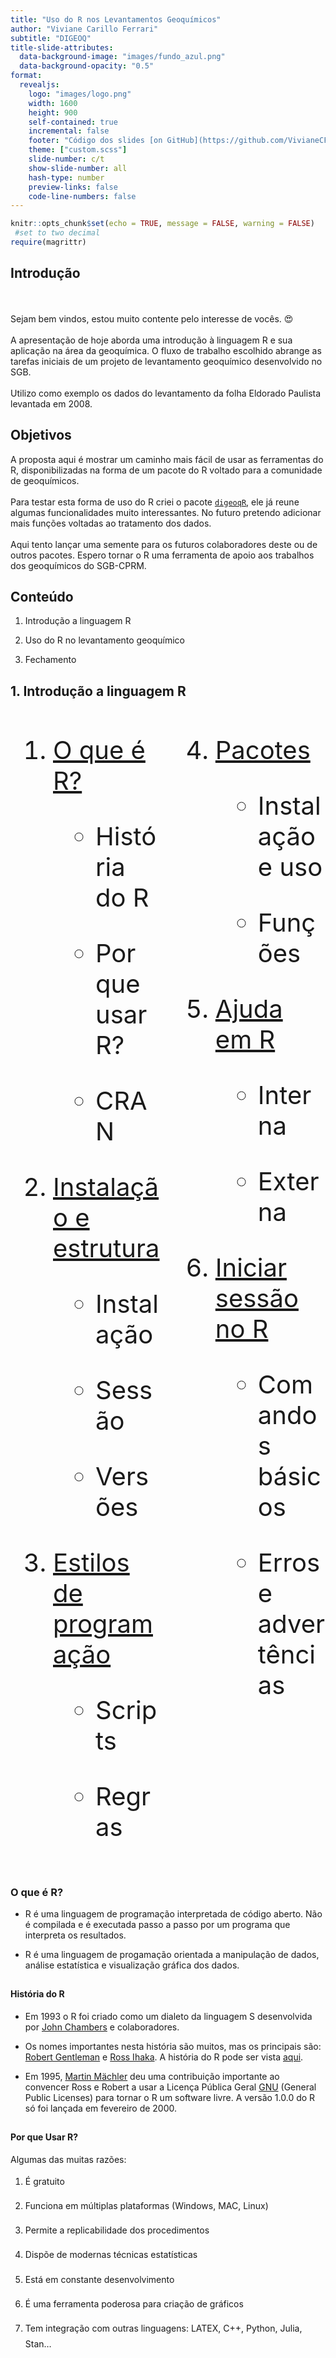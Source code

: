 ---
title: "Uso do R nos Levantamentos Geoquímicos"
author: "Viviane Carillo Ferrari"
subtitle: "DIGEOQ"
title-slide-attributes:
  data-background-image: "images/fundo_azul.png"
  data-background-opacity: "0.5"
format: 
  revealjs:
    logo: "images/logo.png"
    width: 1600
    height: 900
    self-contained: true
    incremental: false
    footer: "Código dos slides [on GitHub](https://github.com/VivianeCF/R4geoch.git)."
    theme: ["custom.scss"]
    slide-number: c/t
    show-slide-number: all
    hash-type: number
    preview-links: false
    code-line-numbers: false
---

```{r setup, include=FALSE}
knitr::opts_chunk$set(echo = TRUE, message = FALSE, warning = FALSE)
 #set to two decimal 
require(magrittr)

```

## Introdução

\
\
Sejam bem vindos, estou muito contente pelo interesse de vocês. 😍\
\
A apresentação de hoje aborda uma introdução à linguagem R e sua aplicação na área da geoquímica. O fluxo de trabalho escolhido abrange as tarefas iniciais de um projeto de levantamento geoquímico desenvolvido no SGB.\
\
Utilizo como exemplo os dados do levantamento da folha Eldorado Paulista levantada em 2008.

## Objetivos

A proposta aqui é mostrar um caminho mais fácil de usar as ferramentas do R, disponibilizadas na forma de um pacote do R voltado para a comunidade de geoquímicos.\
\
Para testar esta forma de uso do R criei o pacote [`digeoqR`](https://github.com/VivianeCF/digeoqR.git), ele já reune algumas funcionalidades muito interessantes. No futuro pretendo adicionar mais funções voltadas ao tratamento dos dados.\
\
Aqui tento lançar uma semente para os futuros colaboradores deste ou de outros pacotes. Espero tornar o R uma ferramenta de apoio aos trabalhos dos geoquímicos do SGB-CPRM.\

## Conteúdo

1.  Introdução a linguagem R

2.  Uso do R no levantamento geoquímico

3.  Fechamento

## 1. Introdução a linguagem R

::: columns
::: {.column width="50%" style="font-size: 40px"}
1.  [O que é R?](#r)

    -   História do R

    -   Por que usar R?

    -   CRAN

2.  [Instalação e estrutura](#instalacao-e-estrutura)

    -   Instalação

    -   Sessão

    -   Versões

3.  [Estilos de programação](#estilo_de_programacao)

    -   Scripts

    -   Regras
:::

::: {.column width="50%" style="font-size: 40px"}
4.  [Pacotes](#pacotes)

    -   Instalação e uso

    -   Funções

5.  [Ajuda em R](#ajuda-em-r)

    -   Interna

    -   Externa

6.  [Iniciar sessão no R](#iniciar-sessao-no-r)

    -   Comandos básicos

    -   Erros e advertências
:::
:::

## 

### O que é R? {#r}

::: incremental
-   R é uma linguagem de programação interpretada de código aberto. Não é compilada e é executada passo a passo por um programa que interpreta os resultados.

-   R é uma linguagem de progamação orientada a manipulação de dados, análise estatística e visualização gráfica dos dados.
:::

## 

#### História do R

::: incremental
-   Em 1993 o R foi criado como um dialeto da linguagem S desenvolvida por [John Chambers](https://www.r-bloggers.com/2014/01/john-chambers-recounts-the-history-of-s-and-r/) e colaboradores.

-   Os nomes importantes nesta história são muitos, mas os principais são: [Robert Gentleman](https://en.wikipedia.org/wiki/Robert_Gentleman/statistician) e [Ross Ihaka](https://www.stat.auckland.ac.nz/~ihaka/). A história do R pode ser vista [aqui](https://cran.r-project.org/doc/html/interface98-paper/paper_2.html).

-   Em 1995, [Martin Mächler](https://people.math.ethz.ch/~maechler/) deu uma contribuição importante ao convencer Ross e Robert a usar a Licença Pública Geral [GNU](https://gnu.org/licenses/gpl-3.0.html) (General Public Licenses) para tornar o R um software livre. A versão 1.0.0 do R só foi lançada em fevereiro de 2000.\
:::

## 

#### Por que Usar R? {#sec-porque-usar-r}

Algumas das muitas razões:

::: {.incremental style="line-height: 1.8"}
1.  É gratuito

2.  Funciona em múltiplas plataformas (Windows, MAC, Linux)

3.  Permite a replicabilidade dos procedimentos

4.  Dispõe de modernas técnicas estatísticas

5.  Está em constante desenvolvimento

6.  É uma ferramenta poderosa para criação de gráficos

7.  Tem integração com outras linguagens: LATEX, C++, Python, Julia, Stan...
:::

## 

::: {#pq_R style="color: blue; fonte-size: 50px"}
::: {style="color: black; font-size: 50px; text-align: center;"}
\
\

E uma razão fundamental:\
\
Conta com uma comunidade muito ativa.

\
\
:::
:::

::: {#razao_R style="font-size: 50px; text-align: center;"}
"When you talk about choosing programming languages, I always say you shouldn't pick them based on technical merits, but rather pick them based on the community."
:::

::: {style="font-size: 50px; text-align: right;"}
[Hadley Wickham](https://www.r-bloggers.com/2018/08/advice-to-young-and-old-programmers-a-conversation-with-hadley-wickham/)
:::

## 

#### Por que programar?

::: {style="font-size: 50px; line-height: 200%;"}
-   Melhora a organização das ideias.
-   Aumenta a criatividade para resolver problemas.
-   Torna a solução dos problemas mais eficiente.
:::

## 

#### CRAN {#sec-informação-sobre-r-e-o-cran}

CRAN (The Comprehensive R Archive Network) é uma rede ftp (File Transfer Protocol) que contem toda a informação sobre R e seus pacotes.\
Na página (<https://cran.r-project.org>) se encontram todas as informações nesessárias para iniciar-se em R:

::: {#info_r style="margin-left: 10%;"}
-   [Manuais principais](https://cran.r-project.org/manuals.html)

-   [Políticas do repositório](https://cran.r-project.org/web/packages/policies.html)

-   [Livros relacionados com S e R em vários idiomas](https://cran.r-project.org/other-docs.html)

-   [Jornal do R](https://journal.r-project.org/)
:::

## 

#### Outros locais de informação

Informações relevantes sobre R podem ser encontradas em:

::: {#other_info style="margin-left: 10%"}
-   [Journal of Statistical Software](https://www.jstatsoft.org/index)

-   [Tendências atuais no GitHub](https://github.com/trending/r?since=monthly)

-   [R-blogger](https://www.r-bloggers.com/)
:::

## 

### Instalação e estrutura {#instalacao-e-estrutura}

1.  Download

-   Download e instruções de instalação do R: <https://cran.r-project.org/>\
-   Download e instruções de instalação do RStudio: <https://posit.co/download/rstudio-desktop/>

2.  Atualização do R

```{r instal_windows, eval = FALSE, include=TRUE, echo=TRUE}
install.packages("installr")
installr::updateR()
```

## 

#### R online

-   No site rdrr.io tem o serviço [snippets](https://rdrr.io/snippets/) onde os códigos do R podem ser executados na internet, o limitante é que não se pode instalar novos pacotes lá e não há um modo privativo e seguro.

-   O [RStudio Cloud](https://posit.cloud/plans/free) é um serviço gratuito oferecido pelo RStudio que permite aos usuários usar o R o RStudio on-line e colaborar em projetos com outros usuários através do site do RStudio Cloud. O limitante é que se for usar mais de 24h por mês passa a ser pago.

## 

#### Sessões do R

+--------------------------------------------------------------------------------------------+
| ### ![](images/iconR.jpg){fig-align="left" width="100"} Sessão do RGui {style="fig-align"} |
+--------------------------------------------------------------------------------------------+

![](images/Rgui.PNG){fig-align="center"}

## 

+-----------------------------------------------------------------------------------------------------+
| ### ![](images/iconRStudio.jpg){fig-align="left" width="100"} Sessão do RStudio {style="fig-align"} |
+-----------------------------------------------------------------------------------------------------+

![](images/rstudio.PNG){fig-align="center" width="1200"}

## 

#### Mensagem inicial da sessão do R {style="font-size: 50px;"}

```{r mensagem R, eval = FALSE, include=TRUE, echo=TRUE, `code-line-numbers`="1-3|5-7|9-11|13-15"}

R version 4.3.2 (2023-10-31 ucrt) -- "Eye Holes"
Copyright (C) 2023 The R Foundation for Statistical Computing
Platform: x86_64-w64-mingw32/x64 (64-bit)

R é um software livre e vem sem GARANTIA ALGUMA.
Você pode redistribuí-lo sob certas circunstâncias.
Digite 'license()' ou 'licence()' para detalhes de distribuição.

R é um projeto colaborativo com muitos contribuidores.
Digite 'contributors()' para obter mais informações e
'citation()' para saber como citar o R ou pacotes do R em publicações.

Digite 'demo()' para demonstrações, 'help()' para o sistema on-line de ajuda,
ou 'help.start()' para abrir o sistema de ajuda em HTML no seu navegador.
Digite 'q()' para sair do R.

```

## 

#### Painéis do RStudio

```{r, echo=FALSE, eval=TRUE}
painel <- c("Editor", "Console", "Run", "Enviroment", "History", 
  "Terminal", "Files", "Plot", "Packages", "Help")
descricao <- c("Local para desenvolvimento de scripts", "Imprime na tela as sentenças executadas a partir do editor ou diretamente no console", "Executa uma instrução do editor (Ctrl+Enter) onde está o cursor ou o que está selecionado", "Lista todos os objetos gerados em cada sessão", "Histórico de execução", "Um terminal para conectar ao Git, por exemplo, entre outras coisas", "Arquivos (dados, script) podem ser pesquisados neste painel", "Imprime os gráficos", "É um gerenciador de pacotes instalados", "Ajuda rápida")

df <- data.frame(Painel = painel, Descrição = descricao)
kableExtra::kable(df, booktabs = TRUE) %>%
  kableExtra::kable_styling(font_size = 30)
```

## 

#### Locais com instruções e atalhos sobre a configuração e uso

-   [Customizar o RStudio](https://support.posit.co/hc/en-us/articles/200549016-Customizing-the-RStudio-IDE)

-   [Comandos do histórico](https://support.posit.co/hc/en-us/articles/200526217-Command-History-in-the-RStudio-IDE)\

-   [Atalhos](https://support.posit.co/hc/en-us/articles/200404846-Working-in-the-Console-in-the-RStudio-IDE) para trabalhar no console.

\

## 

#### Verificando as versões

Ao iniciar o R, aparecerá no console a versão que está em execução e o nome.\

\

```{r, echo=TRUE, eval = FALSE, `code-line-numbers`="1|3-4|6-7|9|11-12|14"}
R.Version() # Informação detalhada de versão do R

R.Version()$version.string # Número e data da versão
## [1] "R version 4.3.2 (2023-10-31 ucrt)"

R.Version()$nickname # Nome da versão
## [1] "Eye Holes"

sessionInfo() # Informação detalhada da sessão atual

RStudio.Version()$version # Versão do RStudio
## [1] ‘2023.12.1.402’

Sys.info() ## Informação do sistema operacional

```

## 

#### Importância do uso de scripts ou códigos

Um script é um arquivo de texto que contém um conjunto de comandos ou instruções. Esses comandos e instruções são executados sequencialmente no R. O script permite automatizar as tarefas e registrar todo o método de processamento.\

**Importante**:

::: incremental
-   O nome do arquivo de script deve ser suficientemente claro para refletir o conteúdo e encontrá-lo facilmente. Se possível deve ser curto e evitar o uso de `"."` .

-   É muito importante documentar as operações ou funções utilizadas no script, para poder replicar com facilidade o trabalho. Os comentários devem começar com `"#"`.
:::

## 

#### Comentários nos scripts

```{r, echo = TRUE, results='hide'}
X <- c(1, 8, 19)
# O objeto 'X' é um vetor de três números. 
# Isto é um comentário
```

## 

### Estilos de programação {#estilo_de_programacao}

Existem diferentes maneiras de programar. É importante ser cuidadoso na maneira de escrever seu código para que seja fácil replicar e ler o código.\

```{r, eval=FALSE, echo=TRUE, `code-line-numbers`="2-2|4-8"}
## Mal escrito
media<-function (x){n<-length(x);sum(x)/n}

## Bem escrito
media <- function(x) {
        n <- length(x)
        sum(x) / n
}

```

## 

#### Guias de estilo de programação

-   O pacote [styler](https://cran.r-project.org/web/packages/styler/index.html) pode ser de grande ajuda

-   Guia de estilo de Hadley [aqui](http://adv-r.had.co.nz/Style.html)

-   Guia de estilo de Google [aqui](https://google.github.io/styleguide/Rguide.html)

## 

### Pacotes {#pacotes}

Um pacote é constituído por um conjunto de funções e arquivos de dados, devidamente documentados, que implementam uma ou mais técnicas para tratamento e análise de dados.

#### Instalar

```{r, echo = TRUE, eval=FALSE, `code-line-numbers`="2|5-6"}
## Baixa um pacote do CRAN
install.packages("ggplot2")

## Baixa um pacote do GitHub (versão de desenvolvimento do pacote)
install.packages("devtools")
devtools::install_github("VivianeCFerrari/digeoqR")

```

## 

#### Carregar

```{r, echo = TRUE, eval=FALSE, `code-line-numbers`="1-2|4-5|7-8"}
## Para usar as funções de um pacote já instalado usar a função:
## library(...)

library("digeoqR")
# Você pode dispensar o uso de aspas

library(digeoqR)
# Sem aspas
```

## 

#### Funções no R

Quase todas as funções do R seguem uma mesma estrutura. Este exemplo mostra uma função com dois argumentos:\
\

::: {style="font-size: 50px; text-align: center;"}
`nome_da_função(argumento1 = valor1, argumento2 = valor2)`
:::

## 

#### Executando funções no R

```{r, echo = TRUE, eval = FALSE, `code-line-numbers`="1-2|4-6|8-9|11-12|14-15"}
mean(variable.1)
## Error in mean(variable.1): object 'variable.1' not found

variable.1 <- seq(1, 100, 0.3)
mean(variable1)
## Error in mean(variable1): object 'variable1' not found

mean(variable.1)
## [1] 50.5

sqt(8)
## Error in sqt(8): could not find function "sqt"

sqrt(8)
## [1] 2.828
```

## 

#### Instruções de uso das funções

::: incremental
-   Os argumentos de uma função com valores incorretos podem não ser chamados quando a função for executada.\
    \
-   Os argumentos na função tem uma ordem que deve ser seguida caso o usuário optar por não nomeá-los.\
    \
-   Os argumentos podem ser colocados em ordem personalizada mas devem ser nomeados.\
:::

## 

Todas estas opções geram o mesmo resultado:\

```{r, echo= TRUE, eval=TRUE}
mean(x = 1:10)
mean(1:10)
mean(x = c(1:10, NA), trim = 0, na.rm = TRUE)
mean(trim = 0, x = c(1:10, NA), na.rm = TRUE)
mean(c(1:10, NA), 0, TRUE)

```

## 

#### Documentação e recursos sobre os pacotes

-   [Lista de pacotes ativos](https://cran.r-project.org/web/packages/available_packages_by_name.html)\
    \
-   [Lista de pacotes por área](https://cran.r-project.org/web/views/)\
    \
-   [Pacotes mais baixados](https://www.r-pkg.org/downloaded)

## 

### Ajuda {#ajuda-em-r}

#### Conseguindo ajuda por si só

```{r, echo=TRUE, eval=FALSE, `code-line-numbers`="1|3|5|7-8|10|12|14-15|17-18|20-21|23|25-26|28-29"}
help(lm) # Comando básico de busca

?lm # idem do anterior

help("+") # Ajuda sobre un operador

help.search("norm") # Busca entre os pacotes instalados as
# funções que contenham o termo "norm"

??norm # idem anterior

apropos("mean") # Lista de funções que contenham o termo "mean"

help(rlm, package="MASS") # Busca a ajuda de uma função especifica
# de um pacote

RSiteSearch("glm") # Busca os manuais e arquivos de ajuda da web
# R-project

find("mean") # Devolve o pacote o qual pertenece a função.
# (o pacote deve estar carregado: library())

example(contour) # Executa os exemplos disponíveis da função

browseVignettes() # Mostra na web as vinhetas disponíveis e o acesso
# a elas. De um pacote: (package="package-name")

vignette(all=TRUE) # Mostra todas as vinhetas disponíveis na tela
#
```

## 

#### Elementos da ficha técnica de uma função

+--------------+-------------------------------------------------------------------------+
| Name:        | o nome da função (entre chaves `{}` o pacote ao qual pertence a função) |
+--------------+-------------------------------------------------------------------------+
| Description: | Breve descrição da função                                               |
+--------------+-------------------------------------------------------------------------+
| Usage:       | Sintaxe da função                                                       |
+--------------+-------------------------------------------------------------------------+
| Arguments:   | Argumentos                                                              |
+--------------+-------------------------------------------------------------------------+
| Value:       | Valores                                                                 |
+--------------+-------------------------------------------------------------------------+
| References:  | Referências                                                             |
+--------------+-------------------------------------------------------------------------+
| See Also:    | Funções relacionadas                                                    |
+--------------+-------------------------------------------------------------------------+
| Examples:    | Exemplos de como se usa a função                                        |
+--------------+-------------------------------------------------------------------------+

## 

```{=html}
<iframe width="1400" height="800"             src="images/mean.html" title="help example"></iframe>
```
## 

#### Ajuda externa

A comunidade R é muito ativa, por isso é muito fácil na web encontrar em qualquer motor de busca a solução para os problemas que surgem num fluxo de trabalho.

De maneira geral se destacam estas páginas:

<http://search.r-project.org/>

<https://www.rdocumentation.org/>

<https://rseek.org/>

\<<https://stackoverflow.com/questions/tagged/r>\>

<https://stats.stackexchange.com/questions/tagged/r>

## 

### Iniciar uma sessão no R {#iniciar-sessao-no-r}

#### Comandos básicos (I)

```{r, echo=TRUE}
ls() # lista os objetos na memória
```

\

```{r, echo=TRUE}
y <- c(1, 5, 9) # cria um objeto que contem 3 números

y
```

## 

```{r, echo=TRUE, eval=FALSE}
rm(y) # elimina (remove) o objeto 

```

\

```{r, echo=TRUE, eval=TRUE}
objects() # idem ls()

```

\

```{r, echo=TRUE}
# elimina todos os objetos da sessão
rm(list=ls(all=TRUE)) 

```

## 

#### Alguns comandos básicos (II)

```{r, echo=TRUE, eval=FALSE, `code-line-numbers`="1|3|5|7|9"}
setwd() # establece diretório de trabalho

getwd() # devolve o caminho atual

dir() # lista os arquivos no diretório

list.files() # idem anterior

dir.create() # cria um diretório
```

## 

##### Exemplos

```{r, eval=FALSE, echo=TRUE, `code-line-numbers`="1-2|4-5|7|9|11|13-14"}
# Opção 1
setwd("C:/Users/usuario/Desktop/Curso_R")

# Opção 2
directorio1 <- "C:/Users/usuario/Desktop/Curso_R"

setwd(directorio1)

dir.create("../Curso_R/Plots")

directorio2 <- "../Curso_R/Plots"

setwd(directorio2)

```

## 

#### `options()`

Esta função permite modificar diversas opções sobre a forma como R calcula e exibe resultados.

```{r, echo=TRUE, eval=TRUE}
names(options())
```

## 

#### `options()`

argumento `digits`\

Descrição: Número de digitos significativos a serem impressos\

```{r, echo=TRUE, eval=FALSE, `code-line-numbers`="1-2|4-5"}
100/654
## [1] 0.1529052

options(digits = 4)
100/654
## [1] 0.1529
```

## 

#### `options()`

Argumento: `width`\
Descrição: Lagura do texto de saída\

```{r, echo=TRUE, eval=FALSE, `code-line-numbers`="1-3|5-9"}
set.seed(1234)
rnorm(8)
## [1] -1.2071  0.2774  1.0844 -2.3457  0.4291  0.5061 -0.5747 -0.5466

options(width = 40)
set.seed(1234)
rnorm(8)
## [1] -1.2071  0.2774  1.0844 -2.3457
## [5]  0.4291  0.5061 -0.5747 -0.5466
```

## 

#### Erros e advertências em R

**Importante:**

::: incremental
\

-   Quando aparece uma mensagem de erro ou de alerta é preciso investigar!\

\

-   A principal diferença entre um erro e um aviso é que o erro não produz nenhum resultado, enquanto um aviso o faz.\
:::

## 

#### Código incompleto

```{r, echo=TRUE, eval=FALSE}
> objeto.1 <- seq(1, 30, 0.5)
> plot(objeto.1
+
+ )
>
```

::: {.incremental style="border:2px solid red;"}
-   Em R o sinal "\>" no painel de console significa que o intérprete está pronto para receber ordens.

-   Se após dar uma ordem aparecer o sinal "+", isso indica que é uma ordem incompleta. No exemplo acima falta fechar o parêntese da função `plot()`.

-   Se teclar enter com uma função incompleta vai aparecer novamente o sinal "+", para sair tecle `esc`
:::

## 

#### Dicas para o aprendizado do R

\
Dois conselhos do [Hadley Wickham](http://adv-r.had.co.nz/Introduction.html) para aprender e melhorar a programação em R:\
\

::: {.incremental style="padding:30px;border:2px solid red;"}
1.  Leia código fonte. Busque os pacotes ou as funções que você usa com mais frequência e veja como estão escritas.\
    \
2.  Adote uma mentalidade científica. Se não compreender como funciona algo, desenvolva uma hipótese, desenhe alguns experimentos, execute-os e registre seus resultados.\
:::

## 

### Referências extras {#sec-referências}

::: incremental
-   The R Foundation \[homepage on the Internet\]. Vienna, Austria: R Foundation for Statistical Computing. The R Project for Statistical Computing. Available from: [» https://www.r-project.org](https://www.r-project.org/)

-   Grolemund G. Hands-On Programming with R \[monograph on the Internet\]. Sebastopol, CA: O’Reilly Media; 2014. Available from: [» https://rstudio-education.github.io/hopr](https://rstudio-education.github.io/hopr)

-   [Introdução à análise de dados com R](https://datawithr.com/)

-   [Data Skills](https://psyteachr.github.io/data-skills-v1/index.html)

-   [R for Data Science](https://r4ds.had.co.nz/)

-   [R for Excel Users](https://rstudio-conf-2020.github.io/r-for-excel/)
:::

## 2. Uso do R no levantamento geoquímico

::: incremental
-   Etapa I - Planejamento das estações de coleta\
    \
-   Etapa II - Organização dos dados do Levantamento Geoquímico\
    \
-   Etapa III - Avaliação dos dados analíticos\
    \
-   Etapa IV - Análise exploratória dos dados ![](images/em_contrucao.png){width="59"}
:::

## 

### Etapa I Planejamento de estações

::: incremental
-   [Trabalhando com feições espaciais](#trabalhando-com-feições-espaciais)\
-   [Importando a imagem SRTM](#importando-a-imagem-srtm)\
-   [Planejando as estações de coleta](#planejando-as-estações-de-coleta)\
-   [Modelagem das bacias e validação das estações planejadas](#modelagem-das-bacias-e-validação-das-estações-planejadas)\
:::

## 

#### Trabalhando com feições espaciais {#trabalhando-com-feições-espaciais}

```{r var1, echo=FALSE}
rios <- "rios_ibge.shp"
massa_dagua <- "massa_dagua.shp"
area_urbana <- "area_urbana.shp"
limite <- "carta_100M.shp"
limite_srtm <- "area_srtm.shp"
dir_in <- "inputs/campo/"
bacia_minima <- 4
bacia_maxima <- 25
snap_dist <- "0.02"
threshold <- 250
min_length <- "0.02"
max_ordem <- 3
wbt_wd <- "outputs/modelo/"
EPSG <- 4326
dir_out <- "outputs/"
tipo_base <- 1
base_campo <- "fcampo"
dir_os <- "inputs/os/" 
```

**Descrição**: Converte as bases de entrada em uma lista de dados para serem carregadas nas funções modela_bacias e gera estações.\
\

```{r feicoes_model, results='hide'}
bases_model <-
  digeoqR::gera_bases_model(dir_in, 
                            limite,
                            limite_srtm, 
                            area_urbana,
                            rios,
                            massa_dagua)
```

## 

#### Importando a imagem SRTM {#importando-a-imagem-srtm}

```{r, echo=FALSE, eval=TRUE}
dir_in <- "inputs/campo/"
limite_srtm <- "area_srtm.shp"
dir_out <- "outputs/"
EPSG <- 4326
z <- 11
```

**Descrição**: Recupera dados de elevação do terreno da [Amazon Web Services Terrain Tile](https://registry.opendata.aws/terrain-tiles). Para mais detalhes visite o [repositório](https://github.com/jhollist/elevatr)\
\

```{r srtm, message = FALSE, results='hide'}
dem <- digeoqR::prepara_dem(dir_in,
                            limite_srtm,
                            dir_out,
                            EPSG,
                            z)
```

## 

#### Raster com dados de elevação (em metros)

```{r, eval=TRUE, echo=FALSE}
plot(dem, main = "", col=topo.colors(300))
```

## 

#### Planejando as estações de coleta {#planejando-as-estações-de-coleta}

**Descrição**: Desenvolvido para automatizar o processo de escolha do locais de amostragem que devem ser a 100 m acima dos pontos de confluência dos rios. Também são excluídas estações em áreas urbanas e em massa d'água. Todos os arquivos devem ser no formato shapefile.\
\

```{r plan, results='hide'}
 gera_est <- 
  digeoqR::gera_estacoes(dem, 
                        dir_out, 
                        bases_model, 
                        EPSG, 
                        threshold, 
                        min_length, 
                        max_ordem, 
                        wbt_wd) 
```

## 

#### Mapa das estações planejadas

```{r mapa_est_plan, echo=FALSE}
plot(gera_est$mapa)
```

## 

#### Modelagem das bacias e validação das estações planejadas {#modelagem-das-bacias-e-validação-das-estações-planejadas}

```{r, echo=FALSE, eval=TRUE}
fase <- 1
classe_am <- 2
```

**Descrição**: A partir da imagem SRTM, rios, massa d'água é gerado um modelo de drenagem. A densidade de drenagem é dada pelo valor de threshold, quanto maior este valor, menor a densidade dos cursos dos rios. Após isto são geradas as bacias de cada estação de coleta planejada.\
\

```{r model_bacias_plan, results='hide'}
modela_bacias_plan <-
  digeoqR::modela_bacias(fase, 
                         EPSG, 
                         dem, 
                         bases_model, 
                         gera_est, 
                         ex_campo, 
                         classe_am, 
                         bacia_minima, 
                         bacia_maxima, 
                         threshold, 
                         snap_dist, 
                         min_length, 
                         max_ordem, 
                         dir_out,
                         wbt_wd)

```

## 

#### Mapa de planejamento validado {#mapa-de-planejamento_validado}

```{r plan_mapa, echo=FALSE}
plot(modela_bacias_plan$`mapa plan`)
```

## 

### Etapa II Organização dos dados do Levantamento Geoquímico

::: incremental
-   [Importação dos dados de campo (FCAMPO, SUVEY123, QFIELD)](#importação-dos-dados-de-campo-fcampo-suvey123-qfield)

-   [Modelagem das bacias amostradas](#modelagem-das-bacias-amostradas)

-   [Visualização do mapa de estações amostradas e bacias](#visualização-do-mapa-de-estações-amostradas-e-bacias)

-   [Importação dos dados analíticos](#importação-dos-dados-analíticos)

    -   Sedimento de corrente

    -   Concentrado de bateia

-   [Organização os dados analíticos](#organização-dos_dados_analíticos)

-   [Enriquecimento as bases com feições espaciais (geologia)](#enriquecimento-das-bases-com-feições-espaciais-geologia)
:::

## 

#### Importação dos dados de campo (FCAMPO, SUVEY123, QFIELD) {#importação-dos-dados-de-campo-fcampo-suvey123-qfield}

**Descrição**: Uma base de dados é preparada com as informações da localização das amostras e os nomes de campo e laboratório. Usa as planilhas de OS (Ordem de Serviço) para recuperar a relação número de campo e número de laboratório.\
\

```{r dados_campo, results='hide'}
ex_campo <- 
  digeoqR::extrai_dados_campo(tipo_base, 
                              dir_in, 
                              base_campo,
                              dir_os,
                              EPSG,
                              dir_out)
```

## 

#### Modelagem das bacias amostradas {#modelagem-das-bacias-amostradas}

-   Sedimento de corrente\
-   Concentrado de bateia\
    \
    **Descrição**: A partir da imagem SRTM, rios, massa d'água é gerado um modelo de drenagem. A densidade de drenagem é dada pelo valor de threshold, quanto maior este valor, menor a densidade dos cursos dos rios. Após isto são geradas as bacias de cada estação de coleta.

## 

##### Sedimento de corrente

```{r, echo=FALSE, eval=TRUE}
fase <- 2
classe_am <- 2
```

```{r sed_cor}
modela_bacias_sc <-
  digeoqR::modela_bacias(fase, 
                         EPSG, 
                         dem, 
                         bases_model, 
                         gera_est, 
                         ex_campo, 
                         classe_am, 
                         bacia_minima, 
                         bacia_maxima, 
                         threshold, 
                         snap_dist, 
                         min_length, 
                         max_ordem, 
                         dir_out, 
                         wbt_wd)
```

## 

##### Concentrado de bateia

```{r, echo=FALSE, eval=TRUE}
fase <- 2
classe_am <- 1
```

```{r conc_bat}
modela_bacias_cb <-
  digeoqR::modela_bacias(fase, 
                         EPSG, 
                         dem, 
                         bases_model, 
                         gera_est, 
                         ex_campo, 
                         classe_am, 
                         bacia_minima, 
                         bacia_maxima, 
                         threshold, 
                         snap_dist, 
                         min_length, 
                         max_ordem, 
                         dir_out, 
                         wbt_wd)
```

## 

#### Visualização do mapa de estações amostradas e bacias {#visualização-do-mapa-de-estações-amostradas-e-bacias}

-   Sedimento de corrente\
-   Concentrado de bateia

## 

##### Sedimento de corrente

```{r mapa_am_sc, echo=FALSE}
plot(modela_bacias_sc$`mapa amostragem`)
```

## 

##### Concentrado de bateia

```{r mapa_am_cb, echo=FALSE}
plot(modela_bacias_cb$`mapa amostragem`)
```

## 

#### Importação dos dados analíticos {#importação-dos-dados-analíticos}

Nessa rotina os dados dos boletins são lidos e arrumados em dois formatos:\
- dados brutos (sem substituição dos qualificadores)\
- dados transformados (substituição \<LD por 0,5\*LD)\

## 

##### Sedimento de corrente

**Descrição** Esta função lê os boletins csv e extrai as informações na forma de tabelas que são gravadas no diretório de saída .Retorna uma lista com todos os dados do boletim: resultados analíticos, condições analíticas, QA/QC, requisição das análises e preparação das amostras.\
\

```{r, echo=FALSE, eval=TRUE}
dir_bol <- "inputs/quimica/S/"; analise <- 2; 
dir_ucc <- "inputs/quimica/"; ref_ucc <- "ucc.csv";
classe_am <- 2

```

```{r analises_sc, results='hide'}
quimica <- 
  digeoqR::le_boletim_quimica(classe_am,
                              dir_bol,
                              dir_ucc,
                              ref_ucc)
```

## 

##### Concentrado de bateia

```{r, echo=FALSE, eval=TRUE}
dir_bol <- "inputs/mineral/B/"

```

**Descrição**: Lê boletins de análises mineralométricas. Retorna uma lista com todos os dados do boletim: resultados analíticos, condições analíticas, requisição das análises, preparação das amostras, separação gravi-magnética.

```{r analises_cb, results='hide'}
mineral <- 
  digeoqR::le_boletim_mineral(dir_bol)
```

## 

#### Organização dos dados analíticos {#organização-dos_dados_analíticos}

##### Sedimento de corrente

```{r, echo=FALSE, eval=TRUE}
dir_bol <- "inputs/quimica/S/"
analise <- 2
classe_am <- 2

```

**Descrição**: Recupera e une os dados dos boletins analíticos e os dados de campo da base de dados fcampo. Os boletins analíticos devem estar no formato .csv e com layout modelo da GEOSOL do ano 2022 ou posterior.\
\

```{r base_sc, results='hide', message=FALSE}
base_sc <- 
  digeoqR::prepara_bases(dir_bol, 
                         classe_am, 
                         analise,
                         quimica, 
                         mineral, 
                         ex_campo)
```

## 

###### Base preparada - Sedimento de corrente

```{r tab_base_sc, echo=FALSE}
dados_sc <- base_sc[["dados brutos"]]
rmarkdown::paged_table(dados_sc, options = list(rows.print = 9, cols.print = 5))
```

## 

##### Concentrado de bateia

```{r, echo=FALSE, eval=TRUE}
dir_bol <- "inputs/mineral/B/"
analise <- 1
classe_am <- 1
```

**Descrição**: Recupera e une os dados dos boletins analíticos e os dados de campo da base de dados fcampo. Os boletins analíticos devem estar no formato .csv e com layout modelo da GEOSOL do ano 2022 ou posterior.\
\

```{r base_cb, results='hide', message=FALSE}
base_cb <- 
  digeoqR::prepara_bases(dir_bol, 
                         classe_am, 
                         analise,
                         quimica, 
                         mineral, 
                         ex_campo)
```

## 

###### Base preparada - Concentrado de bateia

```{r tab_base_cb, echo=FALSE}
dados_cb <- base_cb[["dados brutos"]]
rmarkdown::paged_table(dados_cb, options = list(rows.print = 9, cols.print = 5))
```

## 

#### Enriquecimento das bases com feições espaciais (geologia) {#enriquecimento-das-bases-com-feições-espaciais-geologia}

::: incremental
\

-   Extrai dados xml cores da layer (QGIS)\
-   Visualiza cores das unidades geradas\
-   Prepara recorte da geologia e estilo de cores\
-   Prepara legenda da geologia\
-   Mapa geológico simplificado\
-   Faz a intersecção entre bacias e geologia
:::

## 

##### Extrai dados xml cores da layer (QGIS)

**Descrição**: Extrai dados da legenda de um arquivo de estilo xml. No QGIS use a ferramenta Create style database from project para gerar o XML, da feição pretendida, aqui usei usei o do mapa geológico do Brasil ao milhonésimo de 2014 do SGB-CPRM.\
\

```{r mapas_base}

legenda_geol <- 
  digeoqR::resgata_legenda_xml()

```

## 

##### Visualiza cores das unidades geradas

```{r echo=FALSE}
rmarkdown::paged_table(head(legenda_geol[,-1]))
```

## 

##### Prepara o recorte da geologia e estilo de cores

```{r, echo=FALSE, eval=TRUE}
feicao_in <- "geologia_br"; feicao_out <- "geologia_area";
dir_in <- "inputs/campo/"; area <- "area_srtm"
chave <- "RANGE"
```

**Descrição**: Ferramenta que recorta a shape de uma feição (geologia, solo...) pelo limite da área. Usei o mapa geológico do Brasil ao milhonésimo do SGB.\
\

```{r recorte_geol, results='hide'}
geologia <- 
  digeoqR::recorta_feicao_area(dir_in, 
                               dir_out, 
                               area, 
                               feicao_in,
                               feicao_out, 
                               chave)
```

## 

##### Prepara a legenda da geologia

**Descrição**: Este processamento usa a shape e xml do mapa das unidades litoestratigráficas do Brasil (2014) obtidos do GEOSGB (SGB-CPRM).\
\

```{r leg_geo, results='hide'}
lista_legenda <- 
  digeoqR::prepara_legenda(feicao_rec = geologia, 
                           dir_out, 
                           dir_in, 
                           nome_xml = "geologia")
```

## 

##### Mapa geológico simplificado

```{r mapa_geol, echo=FALSE}
leg1 <- lista_legenda[[1]]
leg2 <- lista_legenda[[2]]
estacoes <- ex_campo[["estações"]]
estacoes <- estacoes[estacoes$CLASSE == "Sedimento de corrente",]
ggplot2::ggplot() +
  ggplot2::geom_sf(data=geologia, ggplot2::aes(fill = RANGE)) + 
  ggplot2::geom_sf(data=estacoes, color = "black", shape = 1) + 
  ggplot2::scale_fill_manual(values=leg2$RGB, breaks=leg2$SIGLA) +
  ggplot2::theme_minimal()+
  ggspatial::annotation_scale(location = "br", style = "ticks") +
  ggspatial::annotation_north_arrow(location = "bl")

```

## 

##### Faz a intersecção entre bacias e geologia

```{r, echo=FALSE, eval=TRUE}
bacias <- modela_bacias_sc[["bacias"]]
estacoes <- base_sc[["dados campo sf"]]
feicao_rec <- geologia
nome_xml <- "geologia"
classe_am <- 2
tipo_leg <- 2
```

**Decrição**: Cada bacia é recortada pelos polígonos da geologia. Esta função está configurada para a shape do mapa geológico ao milhonésimo 2014 do SGB-CPRM.\
\

```{r inters_bacias, results='hide'}
lito_bacia_sc <-
  digeoqR::intersecta_bacias(dir_in,
                             dir_out, 
                             bases_model,
                             bacias, 
                             feicao_rec,
                             tipo_leg, 
                             estacoes,
                             classe_am, 
                             nome_xml)
   
```

## 

### Etapa III Avaliação dos dados analíticos

-   [Análise dos dados censurados à esquerda](#dados-censurados-a-esquerda)

-   [Análise dos valores ausentes](#análise-dos-valores-ausentes)

-   [Testes estatísticos (dados brutos)](#testes-estatísticos)

    -   Normalidade (Shapiro-Wilker e Lillie-Fors\
    -   Comparativo (Wilcolxon não pareado)\

-   [QAQC das duplicatas de campo e replicatas de laboratório](#qaqc-das-duplicatas-de-campo-e-replicatas-de-laboratório)

    -   Duplicatas de campo\
    -   Replicatas de laboratório

-   [Estatística descritiva](#estatística-descritiva)

## 

#### Análise dos dados censurados à esquerda {#dados-censurados-a-esquerda}

```{r, echo=FALSE, eval=TRUE}
corte_val = 70
base <- base_sc
```

**Descrição**: Filtra os elementos pelo grau de detecção.\
\

```{r analise_elem,  results='hide'}
res_val <- 
  digeoqR::validacao_elementos(dir_out, 
                               base, 
                               corte_val)
```

## 

#### Elementos Válidos (grau de detecção \>70%)

```{r elem_val, echo= FALSE }
elem_val = res_val[[2]]

rmarkdown::paged_table(data.frame(Elementos = elem_val))
```

## 

#### Número de dados válidos por analito

```{r n_validos, echo = FALSE}
nmld <- res_val[[1]][, c("elementos", "nneg")]
colnames(nmld) <- c("Analito", "N. Válidos")
rmarkdown::paged_table(nmld, 
                       options = list(rows.print = 9))
```

## 

#### Análise dos valores ausentes {#análise-dos-valores-ausentes}

```{r ausentes, echo = FALSE}
nmna <- res_val[[1]][, c("elementos", "nna")]
colnames(nmna) <- c("Analito", "N. Ausentes")
rmarkdown::paged_table(nmna,
                       options = list(rows.print = 9))
```

## 

#### Testes estatísticos (dados brutos) {#testes-estatísticos}

```{r, echo=FALSE, eval=TRUE}
lito_bacia <- lito_bacia_sc
leg <- leg2
base <- base_sc
```

**Descrição**: Testes de normalidade e de comparação das amostras. Método de transformação dos dados: 1 = sem transformação e 2 = logtransformados\
\

```{r test_brutos, echo=TRUE, results='hide'}
teste_mtd_transf1 <-
  digeoqR::testes_estatisticos(dir_out, 
                               base, 
                               lito_bacia, 
                               mtd_transf = 1, 
                               nbc = 10, 
                               leg, 
                               elem_val )
```
##

##### Teste Shapiro-Wilker

```{r vis_sw_brutos, echo=FALSE}

teste_sw <- teste_mtd_transf1[['test. norm. Shapiro-Wilk unidades']]
 
rmarkdown::paged_table(teste_sw, 
                       options = list(rows.print = 9, cols.print = 5))
```

## 

##### Teste Lillie-Fors

```{r lf_brutos, echo=FALSE}
teste_lf <- teste_mtd_transf1[["test. norm. Lillie geral"]]
rmarkdown::paged_table(teste_lf, 
                       options = list(rows.print = 9, cols.print = 5))
```

## 

##### Teste Wilcoxon

**Descrição**: Visual do Teste Wilcoxon compara as análises de cada elemento agrupados por unidades litológicas. Apresenta um gráfico onde a cor vermelha indica p-value \<0,05.

```{r prep_vis_wilcoxon, echo=TRUE, eval=TRUE, results='hide'}
vis_wilcolxon <- 
  digeoqR::vis_teste_wilcox(dir_out,
                            elem_val,base,
                            lito_bacia, 
                            nbc = 10)
```

## 

###### Visualizaçao do teste Wilcoxon do Alumínio

```{r vis_wx_al, echo = FALSE}
gridExtra::grid.arrange(grobs = vis_wilcolxon[c(1,length(vis_wilcolxon))],  
                         ncol = 2,
                         top = grid::textGrob(""),
                        gp=gpar(fontsize=12,font=3))
                        
                        
```

## 

##### QAQC das duplicatas de campo {#qaqc-das-duplicatas-de-campo-e-replicatas-de-laboratório}

**Descrição**: Controle de qualidade analítico e amostral. Tipos de amostragem: 1 = duplicata de campo 2 = replicata de laboratório.\
\
```{r, echo=FALSE, eval=TRUE}
base <- base_sc
tipo_am = 1
```



\

```{r qaqc_campo, results='hide'}
qaqc <- digeoqR::qaqc_gq(dir_out, 
                         base, 
                         tipo_am = 1)
```

## 

###### Gráfico Thompson-Howard

```{r vis_TH_campo, echo=FALSE}
gridExtra::grid.arrange(grobs=qaqc[["gráfico com texto"]]["Al"], ncol = 1)
```

## 

###### Tabela de precisão das duplicatas de campo

```{r tab_precisao_campo, echo=FALSE}
table_grid <- gridExtra::tableGrob(qaqc[["df tabela de precisão"]], rows = NULL, theme = gridExtra::ttheme_default(base_size = 20))
gridExtra::grid.arrange(table_grid)
```

## 

##### QAQC das replicatas de laboratório

**Descrição**: Controle de qualidade analítico e amostral. Tipos de amostragem: 1 = duplicata de campo 2 = replicata de laboratório.\
\
```{r, echo=FALSE, eval=TRUE}
base <- base_sc
tipo_am = 2
```

```{r qaqc_lab, results='hide'}
qaqc <- digeoqR::qaqc_gq(dir_out, 
                         base, 
                         tipo_am = 2)
```

## 

###### Gráfico Thompson-Howard

```{r vis_TH_lab, echo=FALSE}
gridExtra::grid.arrange(grobs=qaqc[["gráfico com texto"]]["Al"], ncol = 1)
```

## 

###### Tabela de precisão das replicatas de laboratório

```{r tab_precisao_lab, echo=FALSE}
table_grid <- gridExtra::tableGrob(qaqc[["df tabela de precisão"]], rows = NULL, theme = gridExtra::ttheme_default(base_size = 20))
gridExtra::grid.arrange(table_grid)
```

## 

#### Estatística descritiva {#estatística-descritiva}

##### Geral

```{r, echo=FALSE, eval=TRUE}
rotulo_lito <- lito_bacia_sc[[2]]
base <- base_sc
tipo_proc <- 1
```

**Descrição**: Gera planilhas com os principais parâmetros estatísticos em dois modos de processamento: 1 = Todas amostras e 2 = Agrupadas por unidades.\
\

```{r stat_geral, results='hide'}
tabela_estat_g_sc <- 
  digeoqR::tabela_estatistica(tipo_proc = 1,
                              rotulo_lito, 
                              base,
                              lista_legenda, 
                              dir_out)

```

## 

###### Visualização do sumário estatístico - Elementos

```{r vis_sum_stat_geral1, echo=FALSE}
stat_transposta_g_sc <- tabela_estat_g_sc[[1]]
colnames(stat_transposta_g_sc) <- stat_transposta_g_sc[2,]
stat_transposta_g_sc <- data.frame(stat_transposta_g_sc)
rmarkdown::paged_table(stat_transposta_g_sc, options = list(rows.print = 9, cols.print = 5))
```

## 

###### Visualização do sumário estatístico - Parâmetros

```{r vis_sum_stat_geral2, echo=FALSE}
stat_normal_g_sc <- tabela_estat_g_sc[[2]]
rmarkdown::paged_table(stat_normal_g_sc, options = list(rows.print = 9, cols.print = 5))
```

## 

##### Agrupado

```{r, echo=FALSE, eval=TRUE}
tipo_proc = 2
```
**Descrição**: Gera planilhas com os principais parâmetros estatísticos em dois modos de processamento: 1 = Todas amostras e 2 = Agrupadas por unidades.\
\

```{r stat_unid, results='hide'}
tabela_estat_a_sc <-
  digeoqR::tabela_estatistica(tipo_proc = 2,
                              rotulo_lito,
                              base, 
                              lista_legenda, 
                              dir_out)

```

## 

###### Visualização do sumário estatístico - Elementos

```{r vis_sum_stat_unid1, echo=FALSE}

stat_normal_a_sc <- tabela_estat_a_sc[[2]]
stat_normal_a_sc <- data.frame(stat_normal_a_sc, check.names = FALSE)
rmarkdown::paged_table(stat_normal_a_sc, options = list(rows.print = 9, cols.print = 5))
```

## 

###### Visualização do sumário estatístico - Parâmetros

```{r vis_sum_stat_unid2, echo=FALSE}
stat_transposta_a_sc <- tabela_estat_a_sc[[1]]
colnames(stat_transposta_a_sc) <- stat_transposta_a_sc[2,]
stat_transposta_a_sc <- data.frame(stat_transposta_a_sc, check.names = FALSE)
elementos <- unique(colnames(stat_transposta_a_sc))
elementos <- elementos[!is.na(elementos)]
stat_transposta_a_sc <- stat_transposta_a_sc %>%
 dplyr::select(elementos) 
rmarkdown::paged_table(stat_transposta_a_sc, options = list(rows.print = 9, cols.print = 5))
```

## 

### Etapa IV Análise Exploratória dos dados

-   Classificação de todas as amostras

-   Classificação das amostras agrupadas por unidade geológica

-   Outras análises em desenvolvimento. 

## {visibility="hidden"} 
#### Classificação de todas as amostras
Método de classificação: MAD

```{r mad_tudo, eval = FALSE, echo=TRUE}
cl_mtd_mad <- 
  digeoqR::classifica_metodos(tipo_proc = 1,
                              mtd_class = 1,
                              lito_bacia,
                              elem_val,
                              base,
                              nbc = 10)
```

## 

#### Classificação de todas as amostras

**Descrição**: Métodos de classificação de dados geoquímicos. Tipos de processamento: 1 = geral 2 = por unidades. Métodos de classificação 1 = MAD, 2 = TIF, 3 = C-A.\
\
Método de classificação: TIF\

```{r tif_tudo, eval = TRUE, echo=TRUE}
cl_mtd_tif <- 
  digeoqR::classifica_metodos(tipo_proc = 1, 
                              mtd_class = 2,
                              lito_bacia, 
                              elem_val, 
                              base, 
                              nbc = 10)
```

## {visibility="hidden"}

#### Classificação de todas as amostras

Método de classificação: C-A

```{r , eval = FALSE, echo=TRUE}
cl_mtd_ca <- 
  digeoqR::classifica_metodos(tipo_proc = 1, 
                              mtd_class = 3,
                              lito_bacia, 
                              elem_val, 
                              base, 
                              nbc = 10)
```

## {visibility="hidden"}

#### Classificação das amostras agrupadas por unidade geológica

Método de classificação: MAD

```{r, eval = FALSE, echo=TRUE}
cl_mtd_mad_un <- 
  digeoqR::classifica_metodos(tipo_proc = 2, 
                              mtd_class = 1,
                              lito_bacia, 
                              elem_val, 
                              base, 
                              nbc = 10)
```

##

#### Classificação das amostras agrupadas por unidade geológica
**Descrição**: Métodos de classificação de dados geoquímicos. Tipos de processamento: 1 = geral 2 = por unidades. Métodos de classificação 1 = MAD, 2 = TIF, 3 = C-A.\
\
Método de classificação: TIF

```{r, eval = TRUE, echo=TRUE}
cl_mtd_tif_un <- 
  digeoqR::classifica_metodos(tipo_proc = 2, 
                              mtd_class = 2,
                              lito_bacia, 
                              elem_val, 
                              base, 
                              nbc = 10)
```

## {visibility="hidden"}

#### Classificação das amostras agrupadas por unidade geológica

Método de classificação: C-A

```{r, eval = FALSE, echo=TRUE}
cl_mtd_ca_un <- 
  digeoqR::classifica_metodos(tipo_proc = 2, 
                              mtd_class = 3,
                              lito_bacia, 
                              elem_val, 
                              base, 
                              nbc = 10)
```

## 

##### Tabela de dados classificados - TIF - todas as amostras

```{r, eval=TRUE, echo=FALSE}
rmarkdown::paged_table(head(cl_mtd_tif) )

```

## 

##### Tabela de dados classificados - TIF - por unidades

```{r, eval=TRUE, echo=FALSE}
rmarkdown::paged_table(head(cl_mtd_tif_un))

```

## 

#### Outras análises

Ainda faltam converter para o pacote digeoqR as funções de:

-   Gráficos EDA
-   Mapas
-   Outras análises exploratórias (Cluster, PCA, FA, regressão, RF...)

## 3. Fechamento

-   Considerações Finais.

##
-   Qual os próximos passos?

##
-   Feedback dos participantes.



##  {background-color="black" background-image="images/fundo_azul.png"}

\
\
\
\
\


![](images/logoSGB.png){fig-align="center"}

::: {style="font-size: 1.5em; text-align: center"}
OBRIGADA

:::